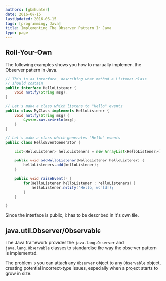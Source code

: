 ```yaml
---
authors: [gbmhunter]
date: 2016-06-15
lastUpdated: 2016-06-15
tags: [programming, Java]
title: Implementing The Observer Pattern In Java
type: page
---
```


## Roll-Your-Own

The following examples shows you how to manually implement the Observer pattern in Java.

```java
// This is an interface, describing what method a Listener class
// should contain
public interface HelloListener {
    void notify(String msg);
}

// Let's make a class which listens to "Hello" events
public class MyClass implements HelloListener {
    void notify(String msg) {
        System.out.println(msg);
    }
}

// Let's make a class which generates "Hello" events
public class HelloEventGenerator {

    List<HelloListener> helloListeners = new ArrayList<HelloListener>();

    public void addHelloListener(HelloListener helloListener) {
        helloListeners.add(helloListener);
    }

    public void raiseEvent() {
        for(HelloListener helloListener : helloListeners) {
            helloListener.notify("Hello, world!);
        }
    }

}
```

Since the interface is public, it has to be described in it's own file.

## java.util.Observer/Observable

The Java framework provides the `java.lang.Observer` and `java.lang.Observable` classes to standardise the way the observer pattern is implemented.

The problem is you can attach any `Observer` object to any `Observable` object, creating potential incorrect-type issues, especially when a project starts to grow in size.
